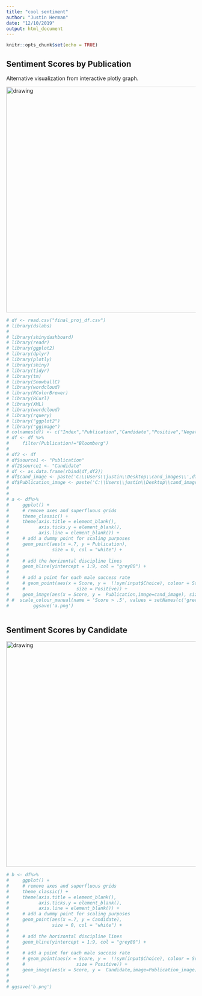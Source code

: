 ---
title: "cool sentiment"
author: "Justin Herman"
date: "12/10/2019"
output: html_document
---

```{r setup, include=FALSE}
knitr::opts_chunk$set(echo = TRUE)
```

## Sentiment Scores by Publication 

Alternative visualization from interactive plotly graph.

<img src="https://raw.githubusercontent.com/justinherman42/data608/master/images/a.png" alt="drawing" width="600"/>


```{r,echo=FALSE,message=FALSE,warning=FALSE,width=2000}
# df <- read.csv("final_proj_df.csv")
# library(dslabs)
# 
# library(shinydashboard)
# library(readr)
# library(ggplot2)
# library(dplyr)
# library(plotly)
# library(shiny)
# library(tidyr)
# library(tm)
# library(SnowballC)
# library(wordcloud)
# library(RColorBrewer)
# library(RCurl)
# library(XML)
# library(wordcloud)
# library(rquery)
# library("ggplot2")
# library("ggimage")
# colnames(df) <- c("Index","Publication","Candidate","Positive","Negative","Score")
# df <- df %>% 
#     filter(Publication!="Bloomberg")
# 
# df2 <- df
# df$source1 <- "Publication"
# df2$source1 <- "Candidate"
# df <- as.data.frame(rbind(df,df2))
# df$cand_image <- paste('C:\\Users\\justin\\Desktop\\cand_images\\',df$Candidate,".PNG", sep="")
# df$Publication_image <- paste('C:\\Users\\justin\\Desktop\\cand_images\\',df$Publication,".PNG", sep="")
# 
# 
# a <- df%>%
#     ggplot() +
#     # remove axes and superfluous grids
#     theme_classic() +
#     theme(axis.title = element_blank(),
#           axis.ticks.y = element_blank(),
#           axis.line = element_blank()) +
#     # add a dummy point for scaling purposes
#     geom_point(aes(x =.7, y = Publication), 
#                size = 0, col = "white") + 
#     
#     # add the horizontal discipline lines
#     geom_hline(yintercept = 1:9, col = "grey80") +
#     
#     # add a point for each male success rate
#     # geom_point(aes(x = Score, y =  !!sym(input$Choice), colour = Score >.5,label =Publication,label2=Candidate, 
#     #                   size = Positive)) +
#     geom_image(aes(x = Score, y =  Publication,image=cand_image), size=.1)
# #  scale_colour_manual(name = 'Score > .5', values = setNames(c('green','red'),c(T, F)))
#         ggsave('a.png')
        
```

## Sentiment Scores by Candidate 

<img src="https://raw.githubusercontent.com/justinherman42/data608/master/images/b.png" alt="drawing" width="600"/>


```{r,echo=FALSE,message=FALSE,warning=FALSE}
# b <- df%>%
#     ggplot() +
#     # remove axes and superfluous grids
#     theme_classic() +
#     theme(axis.title = element_blank(),
#           axis.ticks.y = element_blank(),
#           axis.line = element_blank()) +
#     # add a dummy point for scaling purposes
#     geom_point(aes(x =.7, y = Candidate), 
#                size = 0, col = "white") + 
#     
#     # add the horizontal discipline lines
#     geom_hline(yintercept = 1:9, col = "grey80") +
#     
#     # add a point for each male success rate
#     # geom_point(aes(x = Score, y =  !!sym(input$Choice), colour = Score >.5,label =Publication,label2=Candidate, 
#     #                   size = Positive)) +
#     geom_image(aes(x = Score, y =  Candidate,image=Publication_image), size=.1)
# 
# 
# ggsave('b.png')
```


